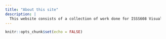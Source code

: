 ```yaml
---
title: "About this site"
description: |
  This website consists of a collection of work done for ISSS608 Visual Analytics and Applications.
---
```


```r
knitr::opts_chunk$set(echo = FALSE)
```

